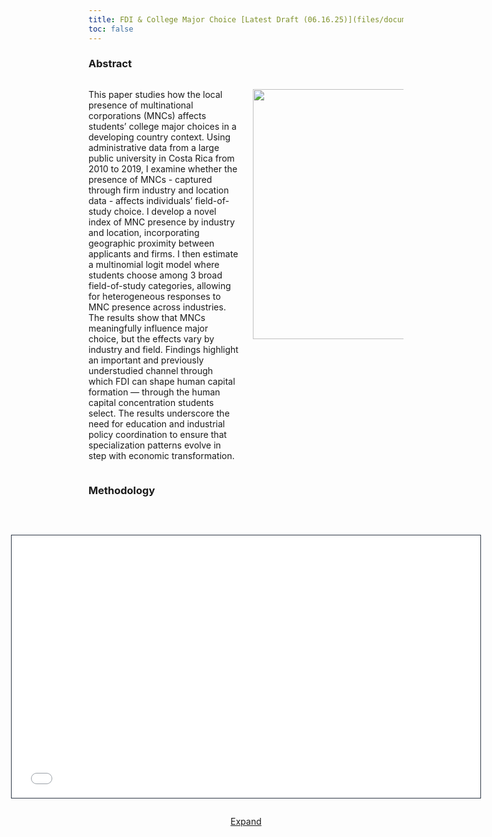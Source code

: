 ```yaml
---
title: FDI & College Major Choice [Latest Draft (06.16.25)](files/documents/JMP-Draft-0616.pdf){target=_blank .btn .btn-primary .btn-lg .cv-download} 
toc: false
---
```


### Abstract

:::: {.columns}

::: {.column width="50%"}
This paper studies how the local presence of multinational corporations (MNCs) affects students’ college major choices in a developing country context. 
Using administrative data from a large public university in Costa Rica from 2010 to 2019, I examine whether the presence of MNCs - captured through firm industry and location data - affects individuals' field-of-study choice. 
I develop a novel index of MNC presence by industry and location, incorporating geographic proximity between applicants and firms. 
I then estimate a multinomial logit model where students choose among 3 broad field-of-study categories, allowing for heterogeneous responses to MNC presence across industries.
The results show that MNCs meaningfully influence major choice, but the effects vary by industry and field. 
Findings highlight an important and previously understudied channel through which FDI can shape human capital formation — through the human capital concentration students select.
The results underscore the need for education and industrial policy coordination to ensure that specialization patterns evolve in step with economic transformation.
:::

::: {.column width="50%"}

![](files/images/district-std-err-ames-nowholesale.jpeg){fig-align="right" width=500px height=400px}

:::

::::

### Methodology

<br>

<div style="display: flex; flex-direction: column; align-items: center; justify-content: center;">
  <iframe class="slide-deck" src="files/jmp-methods/methods.html" height="420" width="750" style="border: 1px solid #2e3846;"></iframe>

  <a class="btn btn-primary btn-lg cv-download" href="files/jmp-methods/methods.qmd" target="_blank" style="margin-top: 10px;">
    <i class="fa-solid fa-file-arrow-down"></i> Expand
  </a>
</div>
